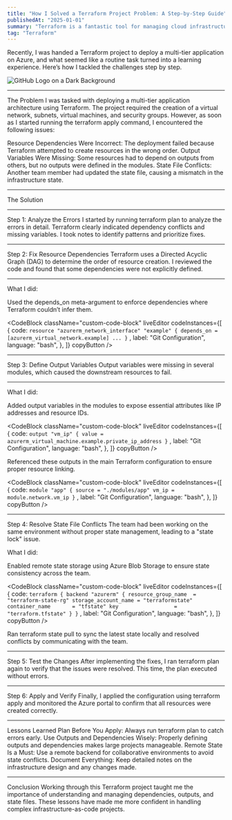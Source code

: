 ---
title: "How I Solved a Terraform Project Problem: A Step-by-Step Guide"
publishedAt: "2025-01-01"
summary: "Terraform is a fantastic tool for managing cloud infrastructure, but even the most straightforward projects can run into unexpected snags."
tag: "Terraform"
---

Recently, I was handed a Terraform project to deploy a multi-tier application on Azure, and what seemed like a routine task turned into a learning experience. Here’s how I tackled the challenges step by step.

![GitHub Logo on a Dark Background](/images/terraform.jpg)

---
The Problem
I was tasked with deploying a multi-tier application architecture using Terraform. The project required the creation of a virtual network, subnets, virtual machines, and security groups. However, as soon as I started running the terraform apply command, I encountered the following issues:

Resource Dependencies Were Incorrect: The deployment failed because Terraform attempted to create resources in the wrong order.
Output Variables Were Missing: Some resources had to depend on outputs from others, but no outputs were defined in the modules.
State File Conflicts: Another team member had updated the state file, causing a mismatch in the infrastructure state.

---
The Solution

---
Step 1: Analyze the Errors
I started by running terraform plan to analyze the errors in detail. Terraform clearly indicated dependency conflicts and missing variables. I took notes to identify patterns and prioritize fixes.

---
Step 2: Fix Resource Dependencies
Terraform uses a Directed Acyclic Graph (DAG) to determine the order of resource creation. I reviewed the code and found that some dependencies were not explicitly defined.

---
What I did:

Used the depends_on meta-argument to enforce dependencies where Terraform couldn’t infer them.

<CodeBlock
    className="custom-code-block"
    liveEditor
    codeInstances={[
        {
            code: `resource "azurerm_network_interface" "example" {
  depends_on = [azurerm_virtual_network.example]
  ...
}`
            ,
            label: "Git Configuration",
            language: "bash",
        },
    ]}
    copyButton
/>

---
Step 3: Define Output Variables
Output variables were missing in several modules, which caused the downstream resources to fail.

---
What I did:

Added output variables in the modules to expose essential attributes like IP addresses and resource IDs.

<CodeBlock
    className="custom-code-block"
    liveEditor
    codeInstances={[
        {
            code: `output "vm_ip" {
  value = azurerm_virtual_machine.example.private_ip_address
}`
            ,
            label: "Git Configuration",
            language: "bash",
        },
    ]}
    copyButton
/>

Referenced these outputs in the main Terraform configuration to ensure proper resource linking.


<CodeBlock
    className="custom-code-block"
    liveEditor
    codeInstances={[
        {
            code: `module "app" {
  source = "./modules/app"
  vm_ip = module.network.vm_ip
}`
            ,
            label: "Git Configuration",
            language: "bash",
        },
    ]}
    copyButton
/>

---
Step 4: Resolve State File Conflicts
The team had been working on the same environment without proper state management, leading to a "state lock" issue.

What I did:

Enabled remote state storage using Azure Blob Storage to ensure state consistency across the team.

<CodeBlock
    className="custom-code-block"
    liveEditor
    codeInstances={[
        {
            code: `terraform {
  backend "azurerm" {
    resource_group_name  = "terraform-state-rg"
    storage_account_name = "terraformstate"
    container_name       = "tfstate"
    key                  = "terraform.tfstate"
  }
}`
            ,
            label: "Git Configuration",
            language: "bash",
        },
    ]}
    copyButton
/>

Ran terraform state pull to sync the latest state locally and resolved conflicts by communicating with the team.

---
Step 5: Test the Changes
After implementing the fixes, I ran terraform plan again to verify that the issues were resolved. This time, the plan executed without errors.

---
Step 6: Apply and Verify
Finally, I applied the configuration using terraform apply and monitored the Azure portal to confirm that all resources were created correctly.

---
Lessons Learned
Plan Before You Apply: Always run terraform plan to catch errors early.
Use Outputs and Dependencies Wisely: Properly defining outputs and dependencies makes large projects manageable.
Remote State Is a Must: Use a remote backend for collaborative environments to avoid state conflicts.
Document Everything: Keep detailed notes on the infrastructure design and any changes made.

---
Conclusion
Working through this Terraform project taught me the importance of understanding and managing dependencies, outputs, and state files. These lessons have made me more confident in handling complex infrastructure-as-code projects.
